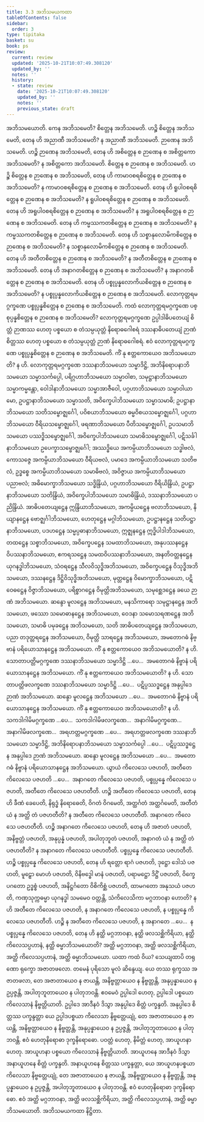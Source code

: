 ```yaml
---
title: 3.3 အဘိသမယကထာ
tableOfContents: false
sidebar:
  order: 3
type: tipitaka
basket: su
book: ps
review:
  current: review
  updated: '2025-10-21T10:07:49.308120'
  updated_by: ''
  notes: ''
  history:
  - state: review
    date: '2025-10-21T10:07:49.308120'
    updated_by: ''
    notes: ''
    previous_state: draft
---
```



<DynamicBreadcrumb />


<ReviewStatus review={frontmatter.review} showDetails={true} />

<HypothesisAnnotation frontmatter={frontmatter} />

<Division number="19" book="ps" e="ch" v="26" p="304">

<Paragraph number="1815" book="ps">
<Emphasis>အဘိသမယော</Emphasis>တိ. ကေန အဘိသမေတိ? စိတ္တေန အဘိသမေတိ.
</Paragraph>

<Paragraph number="1816" book="ps">
ဟဉ္စိ စိတ္တေန အဘိသမေတိ, တေန ဟိ အညာဏီ အဘိသမေတိ? န အညာဏီ အဘိသမေတိ. ဉာဏေန အဘိသမေတိ.
</Paragraph>

<Paragraph number="1817" book="ps">
ဟဉ္စိ ဉာဏေန အဘိသမေတိ, တေန ဟိ အစိတ္တေန စ ဉာဏေန စ အစိတ္တကော အဘိသမေတိ? န အစိတ္တကော အဘိသမေတိ. စိတ္တေန စ ဉာဏေန စ အဘိသမေတိ.
</Paragraph>

<Paragraph number="1818" book="ps">
ဟဉ္စိ စိတ္တေန စ ဉာဏေန စ အဘိသမေတိ, တေန ဟိ ကာမာဝစရစိတ္တေန စ ဉာဏေန စ အဘိသမေတိ? န ကာမာဝစရစိတ္တေန စ ဉာဏေန စ အဘိသမေတိ.
</Paragraph>

<Paragraph number="1819" book="ps">
တေန ဟိ ရူပါဝစရစိတ္တေန စ ဉာဏေန စ အဘိသမေတိ? န ရူပါဝစရစိတ္တေန စ ဉာဏေန စ အဘိသမေတိ.
</Paragraph>

<Paragraph number="1820" book="ps">
တေန ဟိ အရူပါဝစရစိတ္တေန စ ဉာဏေန စ အဘိသမေတိ? န အရူပါဝစရစိတ္တေန စ ဉာဏေန စ အဘိသမေတိ.
</Paragraph>

<Paragraph number="1821" book="ps">
တေန ဟိ ကမ္မဿကတစိတ္တေန စ ဉာဏေန စ အဘိသမေတိ? န ကမ္မဿကတစိတ္တေန စ ဉာဏေန စ အဘိသမေတိ.
</Paragraph>

<Paragraph number="1822" book="ps">
တေန ဟိ သစ္စာနုလောမိကစိတ္တေန စ ဉာဏေန စ အဘိသမေတိ? န သစ္စာနုလောမိကစိတ္တေန စ ဉာဏေန စ အဘိသမေတိ.
</Paragraph>

<Paragraph number="1823" book="ps">
တေန ဟိ အတီတစိတ္တေန စ ဉာဏေန စ အဘိသမေတိ? န အတီတစိတ္တေန စ ဉာဏေန စ အဘိသမေတိ.
</Paragraph>

<Paragraph number="1824" book="ps">
တေန ဟိ အနာဂတစိတ္တေန စ ဉာဏေန စ အဘိသမေတိ? န အနာဂတစိတ္တေန စ ဉာဏေန စ အဘိသမေတိ.
</Paragraph>

<Paragraph number="1825" book="ps">
တေန ဟိ ပစ္စုပ္ပန္နလောကိယစိတ္တေန စ ဉာဏေန စ အဘိသမေတိ? န ပစ္စုပ္ပန္နလောကိယစိတ္တေန စ ဉာဏေန စ အဘိသမေတိ. လောကုတ္တရမဂ္ဂက္ခဏေ ပစ္စုပ္ပန္နစိတ္တေန စ ဉာဏေန စ အဘိသမေတိ.
</Paragraph>

<Paragraph number="1826" book="ps">
ကထံ လောကုတ္တရမဂ္ဂက္ခဏေ ပစ္စုပ္ပန္နစိတ္တေန စ ဉာဏေန စ အဘိသမေတိ? လောကုတ္တရမဂ္ဂက္ခဏေ ဥပ္ပါဒါဓိပတေယျံ စိတ္တံ ဉာဏဿ ဟေတု ပစ္စယော စ တံသမ္ပယုတ္တံ နိရောဓဂေါစရံ ဒဿနာဓိပတေယျံ ဉာဏံ စိတ္တဿ ဟေတု ပစ္စယော စ တံသမ္ပယုတ္တံ ဉာဏံ နိရောဓဂေါစရံ. ဧဝံ လောကုတ္တရမဂ္ဂက္ခဏေ ပစ္စုပ္ပန္နစိတ္တေန စ ဉာဏေန စ အဘိသမေတိ.
</Paragraph>

</Division>
<Division number="20" book="ps" e="ch" v="26" p="310">

<Paragraph number="1827" book="ps">
ကိံ နု ဧတ္တကောယေဝ အဘိသမယောတိ? န ဟိ. လောကုတ္တရမဂ္ဂက္ခဏေ ဒဿနာဘိသမယော သမ္မာဒိဋ္ဌိ, အဘိနိရောပနာဘိသမယော သမ္မာသင်္ကပ္ပေါ, ပရိဂ္ဂဟာဘိသမယော သမ္မာဝါစာ, သမုဋ္ဌာနာဘိသမယော သမ္မာကမ္မန္တော, ဝေါဒါနာဘိသမယော သမ္မာအာဇီဝေါ, ပဂ္ဂဟာဘိသမယော သမ္မာဝါယာမော, ဥပဋ္ဌာနာဘိသမယော သမ္မာသတိ, အဝိက္ခေပါဘိသမယော သမ္မာသမာဓိ; ဥပဋ္ဌာနာဘိသမယော သတိသမ္ဗောဇ္ဈင်္ဂေါ, ပဝိစယာဘိသမယော ဓမ္မဝိစယသမ္ဗောဇ္ဈင်္ဂေါ, ပဂ္ဂဟာဘိသမယော ဝီရိယသမ္ဗောဇ္ဈင်္ဂေါ, ဖရဏာဘိသမယော ပီတိသမ္ဗောဇ္ဈင်္ဂေါ, ဥပသမာဘိသမယော ပဿဒ္ဓိသမ္ဗောဇ္ဈင်္ဂေါ, အဝိက္ခေပါဘိသမယော သမာဓိသမ္ဗောဇ္ဈင်္ဂေါ, ပဋိသင်္ခါနာဘိသမယော ဥပေက္ခာသမ္ဗောဇ္ဈင်္ဂေါ; အဿဒ္ဓိယေ အကမ္ပိယာဘိသမယော သဒ္ဓါဗလံ, ကောသဇ္ဇေ အကမ္ပိယာဘိသမယော ဝီရိယဗလံ, ပမာဒေ အကမ္ပိယာဘိသမယော သတိဗလံ, ဥဒ္ဓစ္စေ အကမ္ပိယာဘိသမယော သမာဓိဗလံ, အဝိဇ္ဇာယ အကမ္ပိယာဘိသမယော ပညာဗလံ; အဓိမောက္ခာဘိသမယော သဒ္ဓိန္ဒြိယံ, ပဂ္ဂဟာဘိသမယော ဝီရိယိန္ဒြိယံ, ဥပဋ္ဌာနာဘိသမယော သတိန္ဒြိယံ, အဝိက္ခေပါဘိသမယော သမာဓိန္ဒြိယံ, ဒဿနာဘိသမယော ပညိန္ဒြိယံ. အာဓိပတေယျဋ္ဌေန ဣန္ဒြိယာဘိသမယော, အကမ္ပိယဋ္ဌေန ဗလာဘိသမယော, နိယျာနဋ္ဌေန ဗောဇ္ဈင်္ဂါဘိသမယော, ဟေတုဋ္ဌေန မဂ္ဂါဘိသမယော, ဥပဋ္ဌာနဋ္ဌေန သတိပဋ္ဌာနာဘိသမယော, ပဒဟဋ္ဌေန သမ္မပ္ပဓာနာဘိသမယော, ဣဇ္ဈနဋ္ဌေန ဣဒ္ဓိပါဒါဘိသမယော, တထဋ္ဌေန သစ္စာဘိသမယော, အဝိက္ခေပဋ္ဌေန သမထာဘိသမယော, အနုပဿနဋ္ဌေန ဝိပဿနာဘိသမယော, ဧကရသဋ္ဌေန သမထဝိပဿနာဘိသမယော, အနတိဝတ္တနဋ္ဌေန ယုဂနဒ္ဓါဘိသမယော, သံဝရဋ္ဌေန သီလဝိသုဒ္ဓိအဘိသမယော, အဝိက္ခေပဋ္ဌေန ဝိသုဒ္ဓိအဘိသမယော, ဒဿနဋ္ဌေန ဒိဋ္ဌိဝိသုဒ္ဓိအဘိသမယော, မုတ္တဋ္ဌေန ဝိမောက္ခာဘိသမယော, ပဋိဝေဓဋ္ဌေန ဝိဇ္ဇာဘိသမယော, ပရိစ္စာဂဋ္ဌေန ဝိမုတ္တိအဘိသမယော, သမုစ္ဆေဒဋ္ဌေန ခယေ ဉာဏံ အဘိသမယော. ဆန္ဒော မူလဋ္ဌေန အဘိသမယော, မနသိကာရော သမုဋ္ဌာနဋ္ဌေန အဘိသမယော, ဖဿော သမောဓာနဋ္ဌေန အဘိသမယော, ဝေဒနာ သမောသရဏဋ္ဌေန အဘိသမယော, သမာဓိ ပမုခဋ္ဌေန အဘိသမယော, သတိ အာဓိပတေယျဋ္ဌေန အဘိသမယော, ပညာ တဒုတ္တရဋ္ဌေန အဘိသမယော, ဝိမုတ္တိ သာရဋ္ဌေန အဘိသမယော, အမတောဂဓံ နိဗ္ဗာနံ ပရိယောသာနဋ္ဌေန အဘိသမယော.
</Paragraph>

</Division>
<Division number="21" book="ps" e="ch" v="26" p="311">

<Paragraph number="1828" book="ps">
ကိံ နု ဧတ္တကောယေဝ အဘိသမယောတိ? န ဟိ. သောတာပတ္တိမဂ္ဂက္ခဏေ ဒဿနာဘိသမယော သမ္မာဒိဋ္ဌိ …ပေ…  အမတောဂဓံ နိဗ္ဗာနံ ပရိယောသာနဋ္ဌေန အဘိသမယော.
</Paragraph>

<Paragraph number="1829" book="ps">
ကိံ နု ဧတ္တကောယေဝ အဘိသမယောတိ? န ဟိ. သောတာပတ္တိဖလက္ခဏေ ဒဿနာဘိသမယော သမ္မာဒိဋ္ဌိ …ပေ…  ပဋိပ္ပဿဒ္ဓဋ္ဌေန အနုပ္ပါဒေ ဉာဏံ အဘိသမယော. ဆန္ဒော မူလဋ္ဌေန အဘိသမယော …ပေ…  အမတောဂဓံ နိဗ္ဗာနံ ပရိယောသာနဋ္ဌေန အဘိသမယော.
</Paragraph>

<Paragraph number="1830" book="ps">
ကိံ နု ဧတ္တကောယေဝ အဘိသမယောတိ? န ဟိ. သကဒါဂါမိမဂ္ဂက္ခဏေ …ပေ…  သကဒါဂါမိဖလက္ခဏေ…  အနာဂါမိမဂ္ဂက္ခဏေ…  အနာဂါမိဖလက္ခဏေ…  အရဟတ္တမဂ္ဂက္ခဏေ …ပေ…  အရဟတ္တဖလက္ခဏေ ဒဿနာဘိသမယော သမ္မာဒိဋ္ဌိ, အဘိနိရောပနာဘိသမယော သမ္မာသင်္ကပ္ပေါ …ပေ…  ပဋိပ္ပဿဒ္ဓဋ္ဌေန အနုပ္ပါဒေ ဉာဏံ အဘိသမယော. ဆန္ဒော မူလဋ္ဌေန အဘိသမယော …ပေ…  အမတောဂဓံ နိဗ္ဗာနံ ပရိယောသာနဋ္ဌေန အဘိသမယော.
</Paragraph>

<Paragraph number="1831" book="ps">
ယွာယံ ကိလေသေ ပဇဟတိ, အတီတေ ကိလေသေ ပဇဟတိ …ပေ…  အနာဂတေ ကိလေသေ ပဇဟတိ, ပစ္စုပ္ပန္နေ ကိလေသေ ပဇဟတိ, အတီတေ ကိလေသေ ပဇဟတီတိ. ဟဉ္စိ အတီတေ ကိလေသေ ပဇဟတိ, တေန ဟိ ခီဏံ ခေပေတိ, နိရုဒ္ဓံ နိရောဓေတိ, ဝိဂတံ ဝိဂမေတိ, အတ္ထင်္ဂတံ အတ္ထင်္ဂမေတိ, အတီတံ ယံ န အတ္ထိ တံ ပဇဟတီတိ? န အတီတေ ကိလေသေ ပဇဟတီတိ. အနာဂတေ ကိလေသေ ပဇဟတီတိ. ဟဉ္စိ အနာဂတေ ကိလေသေ ပဇဟတိ, တေန ဟိ အဇာတံ ပဇဟတိ, အနိဗ္ဗတ္တံ ပဇဟတိ, အနုပ္ပန္နံ ပဇဟတိ, အပါတုဘူတံ ပဇဟတိ, အနာဂတံ ယံ န အတ္ထိ တံ ပဇဟတီတိ? န အနာဂတေ ကိလေသေ ပဇဟတီတိ. ပစ္စုပ္ပန္နေ ကိလေသေ ပဇဟတီတိ. ဟဉ္စိ ပစ္စုပ္ပန္နေ ကိလေသေ ပဇဟတိ, တေန ဟိ ရတ္တော ရာဂံ ပဇဟတိ, ဒုဋ္ဌော ဒေါသံ ပဇဟတိ, မူဠှော မောဟံ ပဇဟတိ, ဝိနိဗဒ္ဓေါ မာနံ ပဇဟတိ, ပရာမဋ္ဌော ဒိဋ္ဌိံ ပဇဟတိ, ဝိက္ခေပဂတော ဥဒ္ဓစ္စံ ပဇဟတိ, အနိဋ္ဌင်္ဂတော ဝိစိကိစ္ဆံ ပဇဟတိ, ထာမဂတော အနုသယံ ပဇဟတိ, ကဏှသုက္ကဓမ္မာ ယုဂနဒ္ဓါ သမမေဝ ဝတ္တန္တိ, သံကိလေသိကာ မဂ္ဂဘာဝနာ ဟောတိ?
</Paragraph>

<Paragraph number="1832" book="ps">
န ဟိ အတီတေ ကိလေသေ ပဇဟတိ, န အနာဂတေ ကိလေသေ ပဇဟတိ, န ပစ္စုပ္ပန္နေ ကိလေသေ ပဇဟတီတိ. ဟဉ္စိ န အတီတေ ကိလေသေ ပဇဟတိ, န အနာဂတေ …ပေ…  န ပစ္စုပ္ပန္နေ ကိလေသေ ပဇဟတိ, တေန ဟိ နတ္ထိ မဂ္ဂဘာဝနာ, နတ္ထိ ဖလသစ္ဆိကိရိယာ, နတ္ထိ ကိလေသပ္ပဟာနံ, နတ္ထိ ဓမ္မာဘိသမယောတိ? အတ္ထိ မဂ္ဂဘာဝနာ, အတ္ထိ ဖလသစ္ဆိကိရိယာ, အတ္ထိ ကိလေသပ္ပဟာနံ, အတ္ထိ ဓမ္မာဘိသမယော. ယထာ ကထံ ဝိယ? သေယျထာပိ တရုဏော ရုက္ခော အဇာတဖလော. တမေနံ ပုရိသော မူလံ ဆိန္ဒေယျ. ယေ တဿ ရုက္ခဿ အဇာတဖလာ, တေ အဇာတာယေဝ န ဇာယန္တိ, အနိဗ္ဗတ္တာယေဝ န နိဗ္ဗတ္တန္တိ, အနုပ္ပန္နာယေဝ န ဥပ္ပဇ္ဇန္တိ, အပါတုဘူတာယေဝ န ပါတုဘဝန္တိ. ဧဝမေဝံ ဥပ္ပါဒေါ ဟေတု, ဥပ္ပါဒေါ ပစ္စယော ကိလေသာနံ နိဗ္ဗတ္တိယာတိ. ဥပ္ပါဒေ အာဒီနဝံ ဒိသွာ အနုပ္ပါဒေ စိတ္တံ ပက္ခန္ဒတိ. အနုပ္ပါဒေ စိတ္တဿ ပက္ခန္ဒတ္တာ ယေ ဥပ္ပါဒပစ္စယာ ကိလေသာ နိဗ္ဗတ္တေယျုံ, တေ အဇာတာယေဝ န ဇာယန္တိ, အနိဗ္ဗတ္တာယေဝ န နိဗ္ဗတ္တန္တိ, အနုပ္ပန္နာယေဝ န ဥပ္ပဇ္ဇန္တိ, အပါတုဘူတာယေဝ န ပါတုဘဝန္တိ. ဧဝံ ဟေတုနိရောဓာ ဒုက္ခနိရောဓော. ပဝတ္တံ ဟေတု, နိမိတ္တံ ဟေတု, အာယူဟနာ ဟေတု. အာယူဟနာ ပစ္စယော ကိလေသာနံ နိဗ္ဗတ္တိယာတိ. အာယူဟနေ အာဒီနဝံ ဒိသွာ အနာယူဟနေ စိတ္တံ ပက္ခန္ဒတိ. အနာယူဟနေ စိတ္တဿ ပက္ခန္ဒတ္တာ, ယေ အာယူဟနပစ္စယာ ကိလေသာ နိဗ္ဗတ္တေယျုံ, တေ အဇာတာယေဝ န ဇာယန္တိ, အနိဗ္ဗတ္တာယေဝ န နိဗ္ဗတ္တန္တိ, အနုပ္ပန္နာယေဝ န ဥပ္ပဇ္ဇန္တိ, အပါတုဘူတာယေဝ န ပါတုဘဝန္တိ. ဧဝံ ဟေတုနိရောဓာ ဒုက္ခနိရောဓော. ဧဝံ အတ္ထိ မဂ္ဂဘာဝနာ, အတ္ထိ ဖလသစ္ဆိကိရိယာ, အတ္ထိ ကိလေသပ္ပဟာနံ, အတ္ထိ ဓမ္မာဘိသမယောတိ.

</Paragraph>
</Division>

<Paragraph number="1833" type="center" book="ps">
အဘိသမယကထာ နိဋ္ဌိတာ.
</Paragraph>